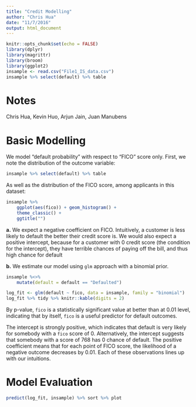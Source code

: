 ```yaml
---
title: "Credit Modelling"
author: "Chris Hua"
date: "11/7/2016"
output: html_document
---
```


```r
knitr::opts_chunk$set(echo = FALSE)
library(dplyr)
library(magrittr)
library(broom)
library(ggplot2)
insample <- read.csv("File1_IS_data.csv")
insample %>% select(default) %>% table
```

# Notes

Chris Hua, Kevin Huo, Arjun Jain, Juan Manubens

# Basic Modelling

We model "default probability" with respect to "FICO" score only. First, we note the distribution of the outcome variable:

```r
insample %>% select(default) %>% table
```

As well as the distribution of the FICO score, among applicants in this dataset:

```r
insample %>%
    ggplot(aes(fico)) + geom_histogram() + 
    theme_classic() + 
    ggtitle("")
```


**a.** We expect a negative coefficient on FICO. Intuitively, a customer is less likely to default the better their credit score is. We would also expect a positive intercept, because for a customer with 0 credit score (the condition for the intercept), they have terrible chances of paying off the bill, and thus high chance for default

**b.** We estimate our model using `glm` approach with a binomial prior.

```r
insample %<>%
    mutate(default = default == "Defaulted")

log_fit <- glm(default ~ fico, data = insample, family = "binomial")
log_fit %>% tidy %>% knitr::kable(digits = 2)
```

By p-value, `fico` is a statistically significant value at better than at 0.01 level, indicating that by itself, `fico` is a useful predictor for default outcomes.

The intercept is strongly positive, which indicates that default is very likely for somebody with a `fico` score of 0. Alternatively, the intercept suggests that somebody with a score of 768 has 0 chance of default. The positive coefficient means that for each point of FICO score, the likelihood of a negative outcome decreases by 0.01. Each of these observations lines up with our intuitions.

# Model Evaluation

```r
predict(log_fit, insample) %>% sort %>% plot
```

